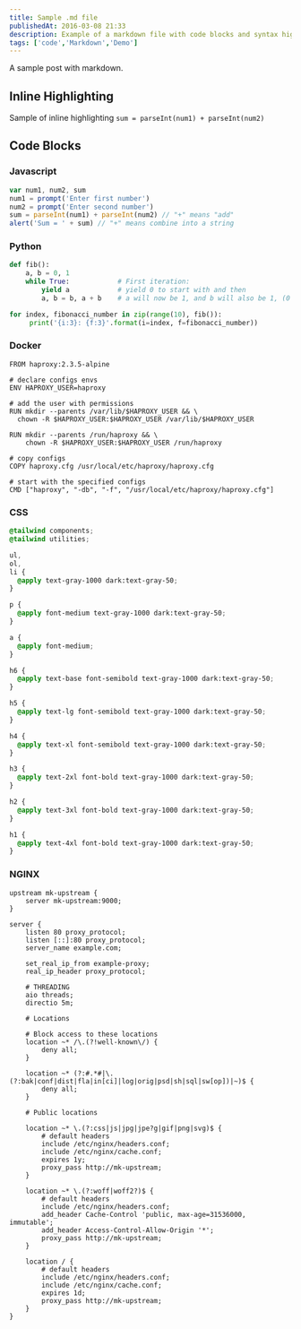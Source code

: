 ```yaml
---
title: Sample .md file
publishedAt: 2016-03-08 21:33
description: Example of a markdown file with code blocks and syntax highlighting using mdx-prism for inline highlighting 
tags: ['code','Markdown','Demo']
---
```


A sample post with markdown.

## Inline Highlighting

Sample of inline highlighting `sum = parseInt(num1) + parseInt(num2)`

## Code Blocks

### Javascript

```javascript
var num1, num2, sum
num1 = prompt('Enter first number')
num2 = prompt('Enter second number')
sum = parseInt(num1) + parseInt(num2) // "+" means "add"
alert('Sum = ' + sum) // "+" means combine into a string
```

### Python

```python
def fib():
    a, b = 0, 1
    while True:            # First iteration:
        yield a            # yield 0 to start with and then
        a, b = b, a + b    # a will now be 1, and b will also be 1, (0 + 1)

for index, fibonacci_number in zip(range(10), fib()):
     print('{i:3}: {f:3}'.format(i=index, f=fibonacci_number))
```

### Docker

```docker
FROM haproxy:2.3.5-alpine

# declare configs envs
ENV HAPROXY_USER=haproxy

# add the user with permissions
RUN mkdir --parents /var/lib/$HAPROXY_USER && \
  chown -R $HAPROXY_USER:$HAPROXY_USER /var/lib/$HAPROXY_USER

RUN mkdir --parents /run/haproxy && \
    chown -R $HAPROXY_USER:$HAPROXY_USER /run/haproxy

# copy configs
COPY haproxy.cfg /usr/local/etc/haproxy/haproxy.cfg

# start with the specified configs
CMD ["haproxy", "-db", "-f", "/usr/local/etc/haproxy/haproxy.cfg"]

```

### CSS

```css
@tailwind components;
@tailwind utilities;

ul,
ol,
li {
  @apply text-gray-1000 dark:text-gray-50;
}

p {
  @apply font-medium text-gray-1000 dark:text-gray-50;
}

a {
  @apply font-medium;
}

h6 {
  @apply text-base font-semibold text-gray-1000 dark:text-gray-50;
}

h5 {
  @apply text-lg font-semibold text-gray-1000 dark:text-gray-50;
}

h4 {
  @apply text-xl font-semibold text-gray-1000 dark:text-gray-50;
}

h3 {
  @apply text-2xl font-bold text-gray-1000 dark:text-gray-50;
}

h2 {
  @apply text-3xl font-bold text-gray-1000 dark:text-gray-50;
}

h1 {
  @apply text-4xl font-bold text-gray-1000 dark:text-gray-50;
}
```

### NGINX

```nginx
upstream mk-upstream {
    server mk-upstream:9000;
}

server {
    listen 80 proxy_protocol;
    listen [::]:80 proxy_protocol;
    server_name example.com;

    set_real_ip_from example-proxy;
    real_ip_header proxy_protocol;

    # THREADING
    aio threads;
    directio 5m;
    
    # Locations

    # Block access to these locations
    location ~* /\.(?!well-known\/) {
        deny all;
    }

    location ~* (?:#.*#|\.(?:bak|conf|dist|fla|in[ci]|log|orig|psd|sh|sql|sw[op])|~)$ {
        deny all;
    }

    # Public locations

    location ~* \.(?:css|js|jpg|jpe?g|gif|png|svg)$ {
        # default headers
        include /etc/nginx/headers.conf;
        include /etc/nginx/cache.conf;
        expires 1y;
        proxy_pass http://mk-upstream;
    }

    location ~* \.(?:woff|woff2?)$ {
        # default headers
        include /etc/nginx/headers.conf;
        add_header Cache-Control 'public, max-age=31536000, immutable';
        add_header Access-Control-Allow-Origin '*';
        proxy_pass http://mk-upstream;
    }

    location / {
        # default headers
        include /etc/nginx/headers.conf;
        include /etc/nginx/cache.conf;
        expires 1d;
        proxy_pass http://mk-upstream;
    }
}
```